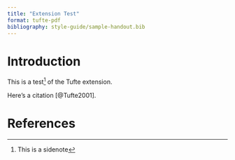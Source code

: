 ```yaml
---
title: "Extension Test"
format: tufte-pdf
bibliography: style-guide/sample-handout.bib
---
```


# Introduction

This is a test^[This is a sidenote] of the Tufte extension.

Here's a citation [@Tufte2001].

# References

::: {#refs}
:::